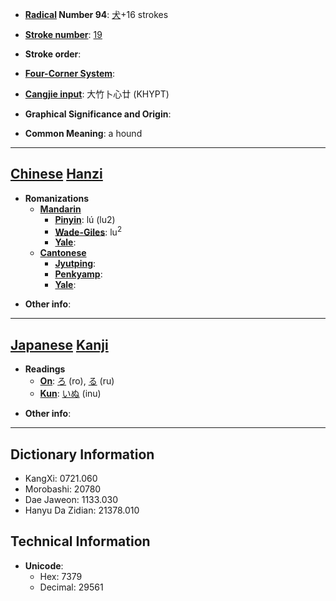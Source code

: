 * '''[[Wiktionary:Chinese radical index| Radical]] Number 94''': [[Wiktionary:Chinese radical index 犬|犬]]+16 strokes

* '''[[Wiktionary:Chinese total strokes index|Stroke number]]''': [[Wiktionary:Chinese total strokes index 19|19]]

* '''Stroke order''': 

* '''[[Wiktionary:Chinese four corner index|Four-Corner System]]''': 

* '''[[Wiktionary:Chinese Cangjie index|Cangjie input]]''': 大竹卜心廿 (KHYPT)

* '''Graphical Significance and Origin''': 

* '''Common Meaning''': a hound

----

== [[Chinese]] [[Hanzi]] ==

* '''Romanizations'''
** '''[[Mandarin]]'''
*** '''[[Pinyin]]''': lú (lu2)
*** '''[[Wade-Giles]]''': lu<sup>2</sup>
*** '''[[Yale]]''': 
** '''[[Cantonese]]'''
*** '''[[Jyutping]]''':
*** '''[[Penkyamp]]''': 
*** '''[[Yale]]''': 

* '''Other info''': 

----

== [[Japanese]] [[Kanji]] ==

* '''Readings'''
** '''[[On]]''': [[ろ]] (ro), [[る]] (ru)
** '''[[Kun]]''': [[いぬ]] (inu)

* '''Other info''':  

----

== Dictionary Information ==

* KangXi: 0721.060
* Morobashi: 20780
* Dae Jaweon: 1133.030
* Hanyu Da Zidian: 21378.010

== Technical Information ==

* '''Unicode''':
** Hex: 7379
** Decimal: 29561